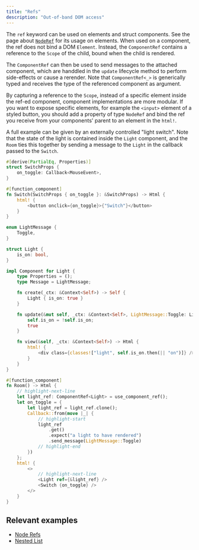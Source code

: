 ```yaml
---
title: "Refs"
description: "Out-of-band DOM access"
---
```


The `ref` keyword can be used on elements and struct components. See the page about [`NodeRef`](../../concepts/html/node-refs)
for its usage on elements. When used on a component, the ref does not bind a DOM `Element`. Instead,
the `ComponentRef` contains a reference to the `Scope` of the child, bound when the child is rendered.

The `ComponentRef` can then be used to send messages to the attached component, which are handdled in the `update`
lifecycle method to perform side-effects or cause a rerender. Note that `ComponentRef<_>` is generically typed
and receives the type of the referenced component as argument.

By capturing a reference to the `Scope`, instead of a specific element inside the ref-ed component, component implementations
are more modular. If you want to expose specific elements, for example the `<input>` element of a styled button, you should
add a property of type `NodeRef` and bind the ref you receive from your components' parent to an element in the `html!`.

A full example can be given by an externally controlled "light switch". Note that the state of the light
is contained inside the `Light` component, and the `Room` ties this together by sending a message to the
`Light` in the callback passed to the `Switch`.

```rust
#[derive(PartialEq, Properties)]
struct SwitchProps {
    on_toggle: Callback<MouseEvent>,
}

#[function_component]
fn Switch(SwitchProps { on_toggle }: &SwitchProps) -> Html {
    html! {
        <button onclick={on_toggle}>{"Switch"}</button>
    }
}

enum LightMessage {
    Toggle,
}

struct Light {
    is_on: bool,
}

impl Component for Light {
    type Properties = ();
    type Message = LightMessage;

    fn create(_ctx: &Context<Self>) -> Self {
        Light { is_on: true }
    }

    fn update(&mut self, _ctx: &Context<Self>, LightMessage::Toggle: LightMessage) -> bool {
        self.is_on = !self.is_on;
        true
    }

    fn view(&self, _ctx: &Context<Self>) -> Html {
        html! {
            <div class={classes!["light", self.is_on.then(|| "on")]} />
        }
    }
}

#[function_component]
fn Room() -> Html {
    // highlight-next-line
    let light_ref: ComponentRef<Light> = use_component_ref();
    let on_toggle = {
        let light_ref = light_ref.clone();
        Callback::from(move |_| {
            // highlight-start
            light_ref
                .get()
                .expect("a light to have rendered")
                .send_message(LightMessage::Toggle)
            // highlight-end
        })
    };
    html! {
        <>
            // highlight-next-line
            <Light ref={&light_ref} />
            <Switch {on_toggle} />
        </>
    }
}
```

## Relevant examples
- [Node Refs](https://github.com/yewstack/yew/tree/master/examples/node_refs)
- [Nested List](https://github.com/yewstack/yew/tree/master/examples/nested_list)
